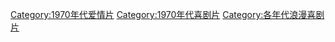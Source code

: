 [[Category:1970年代爱情片|Category:1970年代爱情片]]
[[Category:1970年代喜剧片|Category:1970年代喜剧片]]
[[Category:各年代浪漫喜剧片|Category:各年代浪漫喜剧片]]